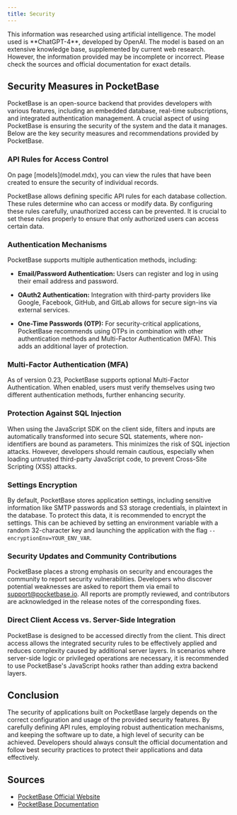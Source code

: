 ```yaml
---
title: Security
---
```


<Callout title="Disclaimer">
  This information was researched using artificial intelligence. The model used
  is **ChatGPT-4**, developed by OpenAI. The model is based on an extensive
  knowledge base, supplemented by current web research. However, the information
  provided may be incomplete or incorrect. Please check the sources and official
  documentation for exact details.
</Callout>

## Security Measures in PocketBase

PocketBase is an open-source backend that provides developers with various features, including an embedded database, real-time subscriptions, and integrated authentication management. A crucial aspect of using PocketBase is ensuring the security of the system and the data it manages. Below are the key security measures and recommendations provided by PocketBase.

### API Rules for Access Control

<Callout title="Security Rules">
  On page [models](model.mdx), you can view the rules that have been created to
  ensure the security of individual records.
</Callout>

PocketBase allows defining specific API rules for each database collection. These rules determine who can access or modify data. By configuring these rules carefully, unauthorized access can be prevented. It is crucial to set these rules properly to ensure that only authorized users can access certain data.

### Authentication Mechanisms

PocketBase supports multiple authentication methods, including:

- **Email/Password Authentication:** Users can register and log in using their email address and password.

- **OAuth2 Authentication:** Integration with third-party providers like Google, Facebook, GitHub, and GitLab allows for secure sign-ins via external services.

- **One-Time Passwords (OTP):** For security-critical applications, PocketBase recommends using OTPs in combination with other authentication methods and Multi-Factor Authentication (MFA). This adds an additional layer of protection.

### Multi-Factor Authentication (MFA)

As of version 0.23, PocketBase supports optional Multi-Factor Authentication. When enabled, users must verify themselves using two different authentication methods, further enhancing security.

### Protection Against SQL Injection

When using the JavaScript SDK on the client side, filters and inputs are automatically transformed into secure SQL statements, where non-identifiers are bound as parameters. This minimizes the risk of SQL injection attacks. However, developers should remain cautious, especially when loading untrusted third-party JavaScript code, to prevent Cross-Site Scripting (XSS) attacks.

### Settings Encryption

By default, PocketBase stores application settings, including sensitive information like SMTP passwords and S3 storage credentials, in plaintext in the database. To protect this data, it is recommended to encrypt the settings. This can be achieved by setting an environment variable with a random 32-character key and launching the application with the flag `--encryptionEnv=YOUR_ENV_VAR`.

### Security Updates and Community Contributions

PocketBase places a strong emphasis on security and encourages the community to report security vulnerabilities. Developers who discover potential weaknesses are asked to report them via email to support@pocketbase.io. All reports are promptly reviewed, and contributors are acknowledged in the release notes of the corresponding fixes.

### Direct Client Access vs. Server-Side Integration

PocketBase is designed to be accessed directly from the client. This direct access allows the integrated security rules to be effectively applied and reduces complexity caused by additional server layers. In scenarios where server-side logic or privileged operations are necessary, it is recommended to use PocketBase's JavaScript hooks rather than adding extra backend layers.

## Conclusion

The security of applications built on PocketBase largely depends on the correct configuration and usage of the provided security features. By carefully defining API rules, employing robust authentication mechanisms, and keeping the software up to date, a high level of security can be achieved. Developers should always consult the official documentation and follow best security practices to protect their applications and data effectively.

## Sources

- [PocketBase Official Website](https://pocketbase.io/)
- [PocketBase Documentation](https://pocketbase.io/docs/)
